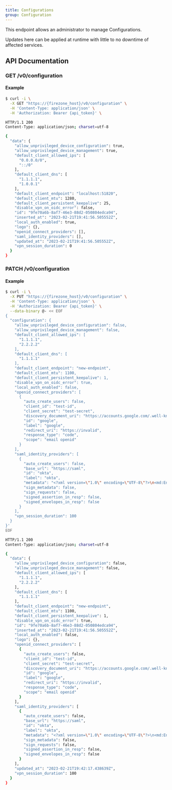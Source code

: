 ```yaml
---
title: Configurations
group: Configuration
---
```



This endpoint allows an administrator to manage Configurations.

Updates here can be applied at runtime with little to no downtime of affected services.

## API Documentation
### GET /v0/configuration



#### Example
```bash
$ curl -i \
  -X GET "https://{firezone_host}/v0/configuration" \
  -H 'Content-Type: application/json' \
  -H 'Authorization: Bearer {api_token}' \

HTTP/1.1 200
Content-Type: application/json; charset=utf-8

{
  "data": {
    "allow_unprivileged_device_configuration": true,
    "allow_unprivileged_device_management": true,
    "default_client_allowed_ips": [
      "0.0.0.0/0",
      "::/0"
    ],
    "default_client_dns": [
      "1.1.1.1",
      "1.0.0.1"
    ],
    "default_client_endpoint": "localhost:51820",
    "default_client_mtu": 1280,
    "default_client_persistent_keepalive": 25,
    "disable_vpn_on_oidc_error": false,
    "id": "9fe70a6b-8af7-46e3-88d2-050804edca94",
    "inserted_at": "2023-02-21T19:41:56.505552Z",
    "local_auth_enabled": true,
    "logo": {},
    "openid_connect_providers": [],
    "saml_identity_providers": [],
    "updated_at": "2023-02-21T19:41:56.505552Z",
    "vpn_session_duration": 0
  }
}
```
### PATCH /v0/configuration



#### Example
```bash
$ curl -i \
  -X PUT "https://{firezone_host}/v0/configuration" \
  -H 'Content-Type: application/json' \
  -H 'Authorization: Bearer {api_token}' \
  --data-binary @- << EOF
{
  "configuration": {
    "allow_unprivileged_device_configuration": false,
    "allow_unprivileged_device_management": false,
    "default_client_allowed_ips": [
      "1.1.1.1",
      "2.2.2.2"
    ],
    "default_client_dns": [
      "1.1.1.1"
    ],
    "default_client_endpoint": "new-endpoint",
    "default_client_mtu": 1100,
    "default_client_persistent_keepalive": 1,
    "disable_vpn_on_oidc_error": true,
    "local_auth_enabled": false,
    "openid_connect_providers": [
      {
        "auto_create_users": false,
        "client_id": "test-id",
        "client_secret": "test-secret",
        "discovery_document_uri": "https://accounts.google.com/.well-known/openid-configuration",
        "id": "google",
        "label": "google",
        "redirect_uri": "https://invalid",
        "response_type": "code",
        "scope": "email openid"
      }
    ],
    "saml_identity_providers": [
      {
        "auto_create_users": false,
        "base_url": "https://saml",
        "id": "okta",
        "label": "okta",
        "metadata": "<?xml version=\"1.0\" encoding=\"UTF-8\"?>\n<md:EntityDescriptor entityID=\"http://www.okta.com/exk6ff6p62kFjUR3X5d7\"\n  xmlns:md=\"urn:oasis:names:tc:SAML:2.0:metadata\">\n  <md:IDPSSODescriptor WantAuthnRequestsSigned=\"false\" protocolSupportEnumeration=\"urn:oasis:names:tc:SAML:2.0:protocol\">\n    <md:KeyDescriptor use=\"signing\">\n      <ds:KeyInfo\n        xmlns:ds=\"http://www.w3.org/2000/09/xmldsig#\">\n        <ds:X509Data>\n          <ds:X509Certificate>MIIDqDCCApCgAwIBAgIGAYMaIfiKMA0GCSqGSIb3DQEBCwUAMIGUMQswCQYDVQQGEwJVUzETMBEG\nA1UECAwKQ2FsaWZvcm5pYTEWMBQGA1UEBwwNU2FuIEZyYW5jaXNjbzENMAsGA1UECgwET2t0YTEU\nMBIGA1UECwwLU1NPUHJvdmlkZXIxFTATBgNVBAMMDGRldi04Mzg1OTk1NTEcMBoGCSqGSIb3DQEJ\nARYNaW5mb0Bva3RhLmNvbTAeFw0yMjA5MDcyMjQ1MTdaFw0zMjA5MDcyMjQ2MTdaMIGUMQswCQYD\nVQQGEwJVUzETMBEGA1UECAwKQ2FsaWZvcm5pYTEWMBQGA1UEBwwNU2FuIEZyYW5jaXNjbzENMAsG\nA1UECgwET2t0YTEUMBIGA1UECwwLU1NPUHJvdmlkZXIxFTATBgNVBAMMDGRldi04Mzg1OTk1NTEc\nMBoGCSqGSIb3DQEJARYNaW5mb0Bva3RhLmNvbTCCASIwDQYJKoZIhvcNAQEBBQADggEPADCCAQoC\nggEBAOmj276L3kHm57hNGYTocT6NS4mffPbcvsA2UuKIWfmpV8HLTcmS+NahLtuN841OnRnTn+2p\nfjlwa1mwJhCODbF3dcVYOkGTPUC4y2nvf1Xas6M7+0O2WIfrzdX/OOUs/ROMnB/O/MpBwMR2SQh6\nQ3V+9v8g3K9yfMvcifDbl6g9fTliDzqV7I9xF5eJykl+iCAKNaQgp3cO6TaIa5u2ZKtRAdzwnuJC\nBXMyzaoNs/vfnwzuFtzWP1PSS1Roan+8AMwkYA6BCr1YRIqZ0GSkr/qexFCTZdq0UnSN78fY6CCM\nRFw5wU0WM9nEpbWzkBBWsYHeTLo5JqR/mZukfjlPDlcCAwEAATANBgkqhkiG9w0BAQsFAAOCAQEA\nlUhwzCSnuqt4wlHxJONN4kxUBG8bPnjHxob6jBKK+onFDuSVWZ+7LZw67blz6xdxvlOLaQLi1fK2\nFifehbc7KbRLckcgNgg7Y8qfUKdP0/nS0JlyAvlnICQqaHTHwhIzQqTHtTZeeIJHtpWOX/OPRI0S\nbkygh2qjF8bYn3sX8bGNUQL8iiMxFnvwGrXaErPqlRqFJbWQDBXD+nYDIBw7WN3Jyb0Ydin2zrlh\ngp3Qooi0TnAir3ncw/UF/+sivCgd+6nX7HkbZtipkMbg7ZByyD9xrOQG2JXrP6PyzGCPwnGMt9pL\niiVMepeLNqKZ3UvhrR1uRN0KWu7lduIRhxldLA==</ds:X509Certificate>\n        </ds:X509Data>\n      </ds:KeyInfo>\n    </md:KeyDescriptor>\n    <md:NameIDFormat>urn:oasis:names:tc:SAML:1.1:nameid-format:unspecified</md:NameIDFormat>\n    <md:NameIDFormat>urn:oasis:names:tc:SAML:1.1:nameid-format:emailAddress</md:NameIDFormat>\n    <md:SingleSignOnService Binding=\"urn:oasis:names:tc:SAML:2.0:bindings:HTTP-POST\" Location=\"https://dev-83859955.okta.com/app/dev-83859955_firezonesaml_1/exk6ff6p62kFjUR3X5d7/sso/saml\"/>\n    <md:SingleSignOnService Binding=\"urn:oasis:names:tc:SAML:2.0:bindings:HTTP-Redirect\" Location=\"https://dev-83859955.okta.com/app/dev-83859955_firezonesaml_1/exk6ff6p62kFjUR3X5d7/sso/saml\"/>\n  </md:IDPSSODescriptor>\n</md:EntityDescriptor>\n",
        "sign_metadata": false,
        "sign_requests": false,
        "signed_assertion_in_resp": false,
        "signed_envelopes_in_resp": false
      }
    ],
    "vpn_session_duration": 100
  }
}'
EOF

HTTP/1.1 200
Content-Type: application/json; charset=utf-8

{
  "data": {
    "allow_unprivileged_device_configuration": false,
    "allow_unprivileged_device_management": false,
    "default_client_allowed_ips": [
      "1.1.1.1",
      "2.2.2.2"
    ],
    "default_client_dns": [
      "1.1.1.1"
    ],
    "default_client_endpoint": "new-endpoint",
    "default_client_mtu": 1100,
    "default_client_persistent_keepalive": 1,
    "disable_vpn_on_oidc_error": true,
    "id": "9fe70a6b-8af7-46e3-88d2-050804edca94",
    "inserted_at": "2023-02-21T19:41:56.505552Z",
    "local_auth_enabled": false,
    "logo": {},
    "openid_connect_providers": [
      {
        "auto_create_users": false,
        "client_id": "test-id",
        "client_secret": "test-secret",
        "discovery_document_uri": "https://accounts.google.com/.well-known/openid-configuration",
        "id": "google",
        "label": "google",
        "redirect_uri": "https://invalid",
        "response_type": "code",
        "scope": "email openid"
      }
    ],
    "saml_identity_providers": [
      {
        "auto_create_users": false,
        "base_url": "https://saml",
        "id": "okta",
        "label": "okta",
        "metadata": "<?xml version=\"1.0\" encoding=\"UTF-8\"?>\n<md:EntityDescriptor entityID=\"http://www.okta.com/exk6ff6p62kFjUR3X5d7\"\n  xmlns:md=\"urn:oasis:names:tc:SAML:2.0:metadata\">\n  <md:IDPSSODescriptor WantAuthnRequestsSigned=\"false\" protocolSupportEnumeration=\"urn:oasis:names:tc:SAML:2.0:protocol\">\n    <md:KeyDescriptor use=\"signing\">\n      <ds:KeyInfo\n        xmlns:ds=\"http://www.w3.org/2000/09/xmldsig#\">\n        <ds:X509Data>\n          <ds:X509Certificate>MIIDqDCCApCgAwIBAgIGAYMaIfiKMA0GCSqGSIb3DQEBCwUAMIGUMQswCQYDVQQGEwJVUzETMBEG\nA1UECAwKQ2FsaWZvcm5pYTEWMBQGA1UEBwwNU2FuIEZyYW5jaXNjbzENMAsGA1UECgwET2t0YTEU\nMBIGA1UECwwLU1NPUHJvdmlkZXIxFTATBgNVBAMMDGRldi04Mzg1OTk1NTEcMBoGCSqGSIb3DQEJ\nARYNaW5mb0Bva3RhLmNvbTAeFw0yMjA5MDcyMjQ1MTdaFw0zMjA5MDcyMjQ2MTdaMIGUMQswCQYD\nVQQGEwJVUzETMBEGA1UECAwKQ2FsaWZvcm5pYTEWMBQGA1UEBwwNU2FuIEZyYW5jaXNjbzENMAsG\nA1UECgwET2t0YTEUMBIGA1UECwwLU1NPUHJvdmlkZXIxFTATBgNVBAMMDGRldi04Mzg1OTk1NTEc\nMBoGCSqGSIb3DQEJARYNaW5mb0Bva3RhLmNvbTCCASIwDQYJKoZIhvcNAQEBBQADggEPADCCAQoC\nggEBAOmj276L3kHm57hNGYTocT6NS4mffPbcvsA2UuKIWfmpV8HLTcmS+NahLtuN841OnRnTn+2p\nfjlwa1mwJhCODbF3dcVYOkGTPUC4y2nvf1Xas6M7+0O2WIfrzdX/OOUs/ROMnB/O/MpBwMR2SQh6\nQ3V+9v8g3K9yfMvcifDbl6g9fTliDzqV7I9xF5eJykl+iCAKNaQgp3cO6TaIa5u2ZKtRAdzwnuJC\nBXMyzaoNs/vfnwzuFtzWP1PSS1Roan+8AMwkYA6BCr1YRIqZ0GSkr/qexFCTZdq0UnSN78fY6CCM\nRFw5wU0WM9nEpbWzkBBWsYHeTLo5JqR/mZukfjlPDlcCAwEAATANBgkqhkiG9w0BAQsFAAOCAQEA\nlUhwzCSnuqt4wlHxJONN4kxUBG8bPnjHxob6jBKK+onFDuSVWZ+7LZw67blz6xdxvlOLaQLi1fK2\nFifehbc7KbRLckcgNgg7Y8qfUKdP0/nS0JlyAvlnICQqaHTHwhIzQqTHtTZeeIJHtpWOX/OPRI0S\nbkygh2qjF8bYn3sX8bGNUQL8iiMxFnvwGrXaErPqlRqFJbWQDBXD+nYDIBw7WN3Jyb0Ydin2zrlh\ngp3Qooi0TnAir3ncw/UF/+sivCgd+6nX7HkbZtipkMbg7ZByyD9xrOQG2JXrP6PyzGCPwnGMt9pL\niiVMepeLNqKZ3UvhrR1uRN0KWu7lduIRhxldLA==</ds:X509Certificate>\n        </ds:X509Data>\n      </ds:KeyInfo>\n    </md:KeyDescriptor>\n    <md:NameIDFormat>urn:oasis:names:tc:SAML:1.1:nameid-format:unspecified</md:NameIDFormat>\n    <md:NameIDFormat>urn:oasis:names:tc:SAML:1.1:nameid-format:emailAddress</md:NameIDFormat>\n    <md:SingleSignOnService Binding=\"urn:oasis:names:tc:SAML:2.0:bindings:HTTP-POST\" Location=\"https://dev-83859955.okta.com/app/dev-83859955_firezonesaml_1/exk6ff6p62kFjUR3X5d7/sso/saml\"/>\n    <md:SingleSignOnService Binding=\"urn:oasis:names:tc:SAML:2.0:bindings:HTTP-Redirect\" Location=\"https://dev-83859955.okta.com/app/dev-83859955_firezonesaml_1/exk6ff6p62kFjUR3X5d7/sso/saml\"/>\n  </md:IDPSSODescriptor>\n</md:EntityDescriptor>\n",
        "sign_metadata": false,
        "sign_requests": false,
        "signed_assertion_in_resp": false,
        "signed_envelopes_in_resp": false
      }
    ],
    "updated_at": "2023-02-21T19:42:17.438639Z",
    "vpn_session_duration": 100
  }
}
```
